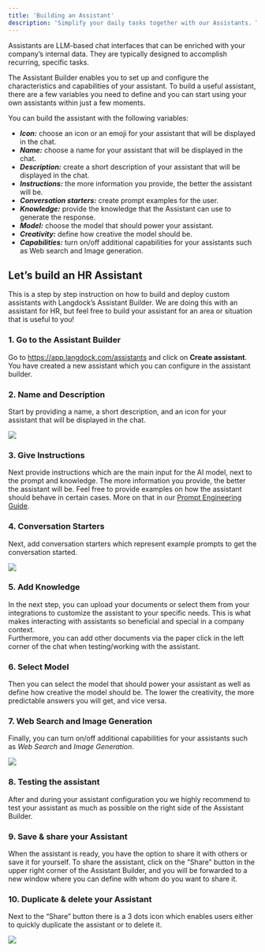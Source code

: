```yaml
---
title: 'Building an Assistant'
description: 'Simplify your daily tasks together with our Assistants. This guide will help you to build your first with assistant.'
---
```


Assistants are LLM-based chat interfaces that can be enriched with your company’s internal data. They are typically designed to accomplish recurring, specific tasks.

The Assistant Builder enables you to set up and configure the characteristics and capabilities of your assistant. To build a useful assistant, there are a few variables you need to define and you can start using your own assistants within just a few moments. 

You can build the assistant with the following variables:
- **_Icon:_** choose an icon or an emoji for your assistant that will be displayed in the chat.
- **_Name:_** choose a name for your assistant that will be displayed in the chat.
- **_Description:_** create a short description of your assistant that will be displayed in the chat.
- **_Instructions:_** the more information you provide, the better the assistant will be. 
- **_Conversation starters:_** create prompt examples for the user.
- **_Knowledge:_** provide the knowledge that the Assistant can use to generate the response.
- **_Model:_** choose the model that should power your assistant.
- **_Creativity:_** define how creative the model should be.
- **_Capabilities:_** turn on/off additional capabilities for your assistants such as Web search and Image generation.

## Let’s build an HR Assistant
This is a step by step instruction on how to build and deploy custom assistants with Langdock’s Assistant Builder. We are doing this with an assistant for HR, but feel free to build your assistant for an area or situation that is useful to you!

### 1. Go to the Assistant Builder
Go to https://app.langdock.com/assistants and click on **Create assistant**. You have created a new assistant which you can configure in the assistant builder.


### 2. Name and Description

Start by providing a name, a short description, and an icon for your assistant that will be displayed in the chat.

<img src="/images/Assistant_1.png"/>

### 3. Give Instructions

Next provide instructions which are the main input for the AI model, next to the prompt and knowledge. The more information you provide, the better the assistant will be. Feel free to provide examples on how the assistant should behave in certain cases. More on that in our [Prompt Engineering Guide](/prompt-engineering/few-shot-prompting).

### 4. Conversation Starters

Next, add conversation starters which represent example prompts to get the conversation started.

<img src="/images/Assistant_2.png"/>

### 5. Add Knowledge
In the next step, you can upload your documents or select them from your integrations to customize the assistant to your specific needs. This is what makes interacting with assistants so beneficial and special in a company context. 
<br /> Furthermore, you can add other documents via the paper click in the left corner of the chat  when testing/working with the assistant.

### 6. Select Model

Then you can select the model that should power your assistant as well as define how creative the model should be. The lower the creativity, the more predictable answers you will get, and vice versa. 

### 7. Web Search and Image Generation

Finally, you can turn on/off additional capabilities for your assistants such as _Web Search_ and _Image Generation_.

<img src="/images/Assistant_3.png"/>

### 8. Testing the assistant
After and during your assistant configuration you we highly recommend to test your assistant as much as possible on the right side of the Assistant Builder.

### 9. Save & share your Assistant

When the assistant is ready, you have the option to share it with others or save it for yourself. To share the assistant, click on the “Share” button in the upper right corner of the Assistant Builder, and you will be forwarded to a new window where you can define with whom do you want to share it.

### 10. Duplicate & delete your Assistant
Next to the “Share” button there is a 3 dots icon which enables users either to quickly duplicate the assistant or to delete it.

<img src="/images/Assistant_4.png"/>